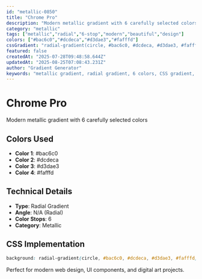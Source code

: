 ```yaml
---
id: "metallic-0850"
title: "Chrome Pro"
description: "Modern metallic gradient with 6 carefully selected colors"
category: "metallic"
tags: ["metallic","radial","6-stop","modern","beautiful","design"]
colors: ["#bac6c0","#dcdeca","#d3dae3","#fafffd"]
cssGradient: "radial-gradient(circle, #bac6c0, #dcdeca, #d3dae3, #fafffd)"
featured: false
createdAt: "2025-07-28T09:48:58.644Z"
updatedAt: "2025-08-25T07:08:43.231Z"
author: "Gradient Generator"
keywords: "metallic gradient, radial gradient, 6 colors, CSS gradient, design, #bac6c0, #dcdeca, #d3dae3, #fafffd"
---
```


# Chrome Pro

Modern metallic gradient with 6 carefully selected colors

## Colors Used
- **Color 1**: #bac6c0
- **Color 2**: #dcdeca
- **Color 3**: #d3dae3
- **Color 4**: #fafffd

## Technical Details
- **Type**: Radial Gradient
- **Angle**: N/A (Radial)
- **Color Stops**: 6
- **Category**: Metallic

## CSS Implementation
```css
background: radial-gradient(circle, #bac6c0, #dcdeca, #d3dae3, #fafffd);
```

Perfect for modern web design, UI components, and digital art projects.
